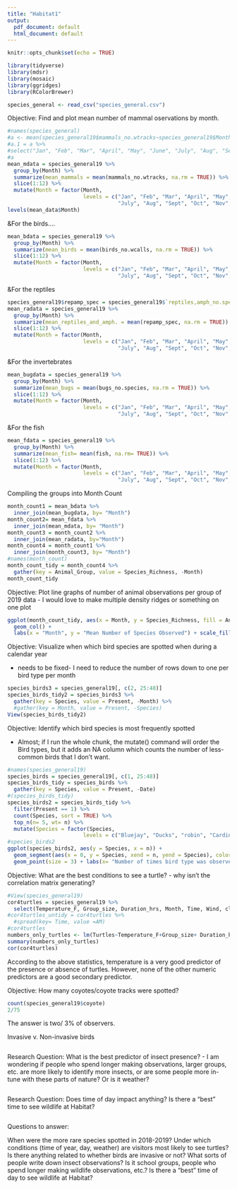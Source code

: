 ---
title: "Habitat1"
output:
  pdf_document: default
  html_document: default
---

```{r setup, include=FALSE}
knitr::opts_chunk$set(echo = TRUE)
```


```{r}
library(tidyverse)
library(mdsr)
library(mosaic)
library(ggridges)
library(RColorBrewer)
```

```{r}
species_general <- read_csv("species_general.csv")
```


Objective: Find and plot mean number of mammal oservations by month.

```{r}
#names(species_general)
#a <- mean(species_general19$mammals_no.wtracks~species_general19$Month, na.rm= TRUE)
#a.1 = a %>% 
#select("Jan", "Feb", "Mar", "April", "May", "June", "July", "Aug", "Sept", "Oct", "Nov", "Dec")
#a
mean_mdata = species_general19 %>%
  group_by(Month) %>%
  summarize(mean_mammals = mean(mammals_no.wtracks, na.rm = TRUE)) %>%
  slice(1:12) %>%
  mutate(Month = factor(Month, 
                        levels = c("Jan", "Feb", "Mar", "April", "May", "June",
                                   "July", "Aug", "Sept", "Oct", "Nov", "Dec")))
levels(mean_data$Month)
```

&For the birds....
```{r}
mean_bdata = species_general19 %>%
  group_by(Month) %>%
  summarize(mean_birds = mean(birds_no.wcalls, na.rm = TRUE)) %>%
  slice(1:12) %>%
  mutate(Month = factor(Month, 
                        levels = c("Jan", "Feb", "Mar", "April", "May", "June",
                                   "July", "Aug", "Sept", "Oct", "Nov", "Dec")))

```

&For the reptiles
```{r}
species_general19$repamp_spec = species_general19$`reptiles,amph_no.species` 
mean_radata = species_general19 %>%
  group_by(Month) %>%
  summarize(mean_reptiles_and_amph. = mean(repamp_spec, na.rm = TRUE)) %>%
  slice(1:12) %>%
  mutate(Month = factor(Month, 
                        levels = c("Jan", "Feb", "Mar", "April", "May", "June",
                                   "July", "Aug", "Sept", "Oct", "Nov", "Dec")))
```


&For the invertebrates
```{r}
mean_bugdata = species_general19 %>%
  group_by(Month) %>%
  summarize(mean_bugs = mean(bugs_no.species, na.rm = TRUE)) %>%
  slice(1:12) %>%
  mutate(Month = factor(Month, 
                        levels = c("Jan", "Feb", "Mar", "April", "May", "June",
                                   "July", "Aug", "Sept", "Oct", "Nov", "Dec")))
```

&For the fish
```{r}
mean_fdata = species_general19 %>% 
  group_by(Month) %>% 
  summarize(mean_fish= mean(fish, na.rm= TRUE)) %>% 
  slice(1:12) %>% 
  mutate(Month = factor(Month, 
                        levels = c("Jan", "Feb", "Mar", "April", "May", "June",
                                   "July", "Aug", "Sept", "Oct", "Nov", "Dec")))
```


Compiling the groups into Month Count
```{r}
month_count1 = mean_bdata %>% 
  inner_join(mean_bugdata, by= "Month")
month_count2= mean_fdata %>% 
  inner_join(mean_mdata, by= "Month")
month_count3 = month_count2 %>% 
  inner_join(mean_radata, by="Month")
month_count4 = month_count1 %>% 
  inner_join(month_count3, by= "Month")
#names(month_count)
month_count_tidy = month_count4 %>%
  gather(key = Animal_Group, value = Species_Richness, -Month)
month_count_tidy
```

Objective: Plot line graphs of number of animal observations per group of 2019 data
- I would love to make multiple density ridges or something on one plot
```{r}
ggplot(month_count_tidy, aes(x = Month, y = Species_Richness, fill = Animal_Group)) + 
  geom_col() + 
  labs(x = "Month", y = "Mean Number of Species Observed") + scale_fill_brewer(palette= "Set1") + theme_minimal() + ggtitle("Species Diversity by Animal Group and Month") + labs(caption = "Source: Mass Audubon Habitat Nature Center Citizen Science Observations")
```

Objective: Visualize when which bird species are spotted when during a calendar year

- needs to be fixed- I need to reduce the number of rows down to one per bird type per month

```{r}
species_birds3 = species_general19[, c(2, 25:48)]
species_birds_tidy2 = species_birds3 %>%
  gather(key = Species, value = Present, -Month) %>% 
  #gather(key = Month, value = Present, -Species)
View(species_birds_tidy2)
```


Objective: Identify which bird species is most frequently spotted

- Almost; if I run the whole chunk, the mutate() command will order the Bird types, but it adds an NA column which counts the number of less-common birds that I don't want.
```{r}
#names(species_general19)
species_birds = species_general19[, c(1, 25:48)]
species_birds_tidy = species_birds %>%
  gather(key = Species, value = Present, -Date)
#(species_birds_tidy)
species_birds2 = species_birds_tidy %>%
  filter(Present == 1) %>%
  count(Species, sort = TRUE) %>% 
  top_n(n= 5, wt= n) %>% 
  mutate(Species = factor(Species, 
                        levels = c("Bluejay", "Ducks", "robin", "Cardinals", "owl", "woodpecker")))
#species_birds2
ggplot(species_birds2, aes(y = Species, x = n)) +
  geom_segment(aes(x = 0, y = Species, xend = n, yend = Species), color = "red", size = 0.75) +
  geom_point(size = 3) + labs(x= "Number of times bird type was observed", y= "Bird type")+ ggtitle("Most Frequently Observed Birds")
```

Objective: What are the best conditions to see a turtle?
- why isn't the correlation matrix generating?

```{r}
#View(species_general19)
cor4turtles = species_general19 %>% 
  select(Temperature_F, Group_size, Duration_hrs, Month, Time, Wind, cloud_cover, Turtles)
#cor4turtles_untidy = cor4turtles %>% 
  #spread(key= Time, value =AM)
#cor4turtles
numbers_only_turtles <- lm(Turtles~Temperature_F+Group_size+ Duration_hrs, data=cor4turtles)
summary(numbers_only_turtles)
cor(cor4turtles)
```

According to the above statistics, temperature is a very good predictor of the presence or absence of turtles. However, none of the other numeric predictors are a good secondary predictor.

Objective: How many coyotes/coyote tracks were spotted?

```{r}
count(species_general19$coyote)
2/75
```
The answer is two/ 3% of observers.

Invasive v. Non-invasive birds

```{r}

  
```


Research Question: What is the best predictor of insect presence?
- I am wondering if people who spend longer making observations, larger groups, etc. are more likely to identify more insects, or are some people more in-tune with these parts of nature? Or is it weather?
```{r}

```



Research Question: Does time of day impact anything? Is there a "best" time to see wildlife at Habitat?
```{r}

```

Questions to answer:

When were the more rare species spotted in 2018-2019?
Under which conditions (time of year, day, weather) are visitors most likely to see turtles?
Is there anything related to whether birds are invasive or not?
What sorts of people write down insect observations? Is it school groups, people who spend longer making wildlife observations, etc.?
Is there a "best" time of day to see wildlife at Habitat?

